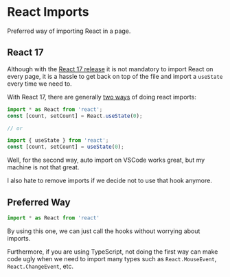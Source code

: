 # React Imports

Preferred way of importing React in a page.

## React 17

Although with the [React 17 release](https://reactjs.org/blog/2020/09/22/introducing-the-new-jsx-transform.html) it is not mandatory to import React on every page, it is a hassle to get back on top of the file and import a `useState` every time we need to.

With React 17, there are generally [two ways](https://twitter.com/dan_abramov/status/1308739731551858689) of doing react imports:

```jsx highlight=1,6
import * as React from 'react';
const [count, setCount] = React.useState(0);

// or

import { useState } from 'react';
const [count, setCount] = useState(0);
```

Well, for the second way, auto import on VSCode works great, but my machine is not that great.

I also hate to remove imports if we decide not to use that hook anymore.

## Preferred Way

```jsx
import * as React from 'react'
```

By using this one, we can just call the hooks without worrying about imports.

Furthermore, if you are using TypeScript, not doing the first way can make code ugly when we need to import many types such as `React.MouseEvent`, `React.ChangeEvent`, etc.

